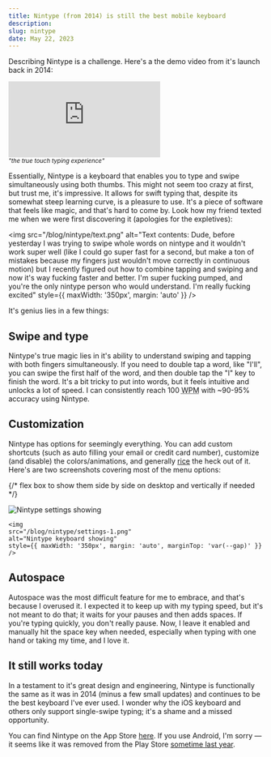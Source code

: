 ```yaml
---
title: Nintype (from 2014) is still the best mobile keyboard
description:
slug: nintype
date: May 22, 2023
---
```


Describing Nintype is a challenge. Here's a the demo video from it's launch back in 2014:

<div style={{ margin: 'auto', maxWidth: '500px', height: '300px' }}>
  <iframe
    style={{
      width: '100%',
      height: '100%',
    }}
    src="https://www.youtube.com/embed/M6DS9Gyf2LM"
    title="YouTube video player"
    frameBorder="0"
    allow="clipboard-write; encrypted-media; picture-in-picture; web-share"
    allowFullScreen
  ></iframe>
</div>
<small style={{ display: 'block', textAlign: 'center' }}>
  <i>"the true touch typing experience"</i>
</small>

Essentially, Nintype is a keyboard that enables you to type and swipe simultaneously using both thumbs.
This might not seem too crazy at first, but trust me, it's impressive.
It allows for swift typing that, despite its somewhat steep learning curve, is a pleasure to use.
It's a piece of software that feels like magic, and that's hard to come by.
Look how my friend texted me when we were first discovering it (apologies for the expletives):

<img
  src="/blog/nintype/text.png"
  alt="Text contents: Dude, before yesterday I was trying to swipe whole words on nintype and it wouldn't work super well (like I could go super fast for a second, but make a ton of mistakes because my fingers just wouldn't move correctly in continuous motion) but I recently figured out how to combine tapping and swiping and now it's way fucking faster and better. I'm super fucking pumped, and you're the only nintype person who would understand.
I'm really fucking excited"
  style={{ maxWidth: '350px', margin: 'auto' }}
/>

It's genius lies in a few things:

## Swipe and type

Nintype's true magic lies in it's ability to understand swiping and tapping with both fingers simultaneously.
If you need to double tap a word, like "I'll", you can swipe the first half of the word, and then double tap the "l" key to finish the word.
It's a bit tricky to put into words, but it feels intuitive and unlocks a lot of speed. I can consistently reach 100 <abbr title="words per minute">WPM</abbr> with ~90-95% accuracy using Nintype.

## Customization

Nintype has options for seemingly everything.
You can add custom shortcuts (such as auto filling your email or credit card number), customize (and disable) the colors/animations, and generally [rice](https://www.reddit.com/r/unixporn/wiki/themeing/dictionary#wiki_rice) the heck out of it.
Here's are two screenshots covering most of the menu options:

{/* flex box to show them side by side on desktop and vertically if needed */}

<div style={{ 
    display: 'flex',
    flexWrap: 'wrap',
    justifyContent: 'space-evenly',
    gap: 'var(--gap)',
    marginTop: 'var(--gap)',
    marginBottom: 'var(--gap)',
}}>
    <img
    src="/blog/nintype/settings.png"
    alt="Nintype settings showing"
    style={{ maxWidth: '350px', margin: 'auto' }}
    />

    <img
    src="/blog/nintype/settings-1.png"
    alt="Nintype keyboard showing"
    style={{ maxWidth: '350px', margin: 'auto', marginTop: 'var(--gap)' }}
    />

</div>

## Autospace

Autospace was the most difficult feature for me to embrace, and that's because I overused it.
I expected it to keep up with my typing speed, but it's not meant to do that; it waits for your pauses and then adds spaces. If you're typing quickly, you don't really pause.
Now, I leave it enabled and manually hit the space key when needed, especially when typing with one hand or taking my time, and I love it.

## It still works today

In a testament to it's great design and engineering, Nintype is functionally the same as it was in 2014 (minus a few small updates) and continues to be the best keyboard I've ever used.
I wonder why the iOS keyboard and others only support single-swipe typing; it's a shame and a missed opportunity.

You can find Nintype on the App Store [here](https://apps.apple.com/us/app/nintype/id796959534).
If you use Android, I'm sorry &mdash; it seems like it was removed from the Play Store [sometime last year](https://www.reddit.com/r/nintype/comments/s4sx1b/looks_like_keyboard_69_nintype_has_been_removed/).
